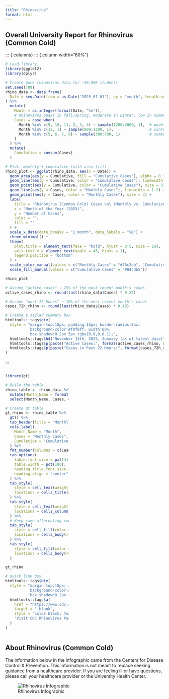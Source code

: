 ```yaml
---
title: "Rhinovirus"
format: html
---
```


## Overall University Report for Rhinovirus (Common Cold)

::: {.columns}
::: {.column width="60%"}
```r
# Load library
library(ggplot2)
library(dplyr)

# Create mock rhinovirus data for ~40,000 students
set.seed(789)
rhino_data <- data.frame(
  Date = seq.Date(from = as.Date("2025-01-01"), by = "month", length.out = 12)
) %>%
  mutate(
    Month = as.integer(format(Date, "%m")),
    # Rhinovirus peaks in fall/spring, moderate in winter, low in summer
    Cases = case_when(
      Month %in% c(9, 10, 11, 2, 3, 4) ~ sample(1200:2000, 1),  # peaks fall & spring
      Month %in% c(12, 1) ~ sample(800:1200, 1),                # winter moderate
      Month %in% c(5, 6, 7, 8) ~ sample(300:700, 1)             # summer dip
    )
  ) %>%
  mutate(
    Cumulative = cumsum(Cases)
  )

# Plot: monthly + cumulative (with area fill)
rhino_plot <- ggplot(rhino_data, aes(x = Date)) +
  geom_area(aes(y = Cumulative, fill = "Cumulative Cases"), alpha = 0.3) +
  geom_line(aes(y = Cumulative, color = "Cumulative Cases"), linewidth = 1.2) +
  geom_point(aes(y = Cumulative, color = "Cumulative Cases"), size = 3) +
  geom_line(aes(y = Cases, color = "Monthly Cases"), linewidth = 1.2) +
  geom_point(aes(y = Cases, color = "Monthly Cases"), size = 3) +
  labs(
    title = "Rhinovirus (Common Cold) Cases \n\ (Monthly vs. Cumulative)",
    x = "Month of the Year (2025)",
    y = "Number of Cases",
    color = "",
    fill = ""
  ) +
  scale_x_date(date_breaks = "1 month", date_labels = "%B") +
  theme_minimal() +
  theme(
    plot.title = element_text(face = "bold", hjust = 0.5, size = 18),
    axis.text.x = element_text(angle = 45, hjust = 1),
    legend.position = "bottom"
  ) +
  scale_color_manual(values = c("Monthly Cases" = "#78c2db", "Cumulative Cases" = "#84cdb5")) +
  scale_fill_manual(values = c("Cumulative Cases" = "#84cdb5"))

rhino_plot
```

```r
# Assume "active cases" ~ 25% of the most recent month's cases
active_cases_rhino <- round(last(rhino_data$Cases) * 0.25)

# Assume "past 72 hours" ~ 10% of the most recent month's cases
cases_72h_rhino <- round(last(rhino_data$Cases) * 0.10)

# Create a styled summary box
htmltools::tags$div(
  style = "margin-top:15px; padding:15px; border-radius:8px; 
           background-color:#f0f8ff; width:80%; 
           box-shadow:0 2px 5px rgba(0,0,0,0.1);",
  htmltools::tags$h4("November 15th, 2025, Summary (as of latest data)", style="font-weight:bold;"),
  htmltools::tags$p(paste("Active Cases:", format(active_cases_rhino, big.mark=","))),
  htmltools::tags$p(paste("Cases in Past 72 Hours:", format(cases_72h_rhino, big.mark=",")))
)
```
:::

::: {.column width="40%"}
```r
library(gt)

# Build the table
rhino_table <- rhino_data %>%
  mutate(Month_Name = format(Date, "%B")) %>%
  select(Month_Name, Cases, Cumulative)

# Create gt table
gt_rhino <- rhino_table %>%
  gt() %>%
  tab_header(title = "Monthly and Cumulative Rhinovirus Cases (2025)") %>%
  cols_label(
    Month_Name = "Month",
    Cases = "Monthly Cases",
    Cumulative = "Cumulative Cases"
  ) %>%
  fmt_number(columns = c(Cases, Cumulative), decimals = 0, use_seps = TRUE) %>%
  tab_options(
    table.font.size = px(14),
    table.width = pct(100),
    heading.title.font.size = px(18),
    heading.align = "center"
  ) %>%
  tab_style(
    style = cell_text(weight = "bold"),
    locations = cells_title(groups = "title")
  ) %>%
  tab_style(
    style = cell_text(weight = "bold"),
    locations = cells_column_labels(everything())
  ) %>%
  # Keep same alternating rows as flu
  tab_style(
    style = cell_fill(color = "#E9F5F0"),
    locations = cells_body(rows = seq(1, nrow(rhino_table), 2))
  ) %>%
  tab_style(
    style = cell_fill(color = "#f0f8ff"),
    locations = cells_body(rows = seq(2, nrow(rhino_table), 2))
  )

gt_rhino
```

```r
# Quick link box
htmltools::tags$div(
  style = "margin-top:15px; padding:10px; border-radius:6px; 
           background-color:#E9F5F0; width:100%; 
           box-shadow:0 2px 5px rgba(0,0,0,0.1); text-align:center;",
  htmltools::tags$a(
    href = "https://www.cdc.gov/rhinoviruses/index.html",
    target = "_blank",
    style = "color:black; font-weight:bold; text-decoration:none;",
    "Visit CDC Rhinovirus Page"
  )
)
```
:::

## About Rhinovirus (Common Cold)

The information below in the infographic came from the Centers for Disease Control & Prevention. This information is not meant to replace seeking guidance from a healthcare provider. If you are feeling ill or have questions, please call your healthcare provider or the University Health Center.

![Rhinovirus Infographic](Rhinovirusinfographic.png)